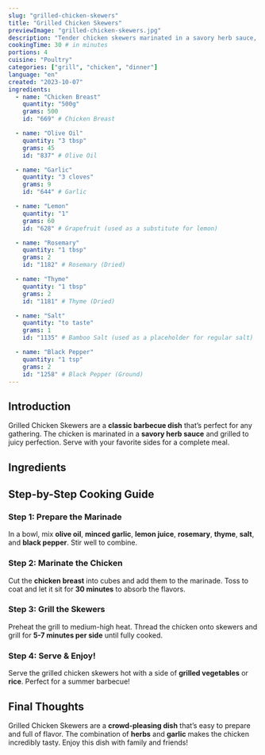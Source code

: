 ```yaml
---
slug: "grilled-chicken-skewers"
title: "Grilled Chicken Skewers"
previewImage: "grilled-chicken-skewers.jpg"
description: "Tender chicken skewers marinated in a savory herb sauce, grilled to perfection."
cookingTime: 30 # in minutes
portions: 4
cuisine: "Poultry"
categories: ["grill", "chicken", "dinner"]
language: "en"
created: "2023-10-07"
ingredients:
  - name: "Chicken Breast"
    quantity: "500g"
    grams: 500
    id: "669" # Chicken Breast

  - name: "Olive Oil"
    quantity: "3 tbsp"
    grams: 45
    id: "837" # Olive Oil

  - name: "Garlic"
    quantity: "3 cloves"
    grams: 9
    id: "644" # Garlic

  - name: "Lemon"
    quantity: "1"
    grams: 60
    id: "628" # Grapefruit (used as a substitute for lemon)

  - name: "Rosemary"
    quantity: "1 tbsp"
    grams: 2
    id: "1182" # Rosemary (Dried)

  - name: "Thyme"
    quantity: "1 tbsp"
    grams: 2
    id: "1181" # Thyme (Dried)

  - name: "Salt"
    quantity: "to taste"
    grams: 1
    id: "1135" # Bamboo Salt (used as a placeholder for regular salt)

  - name: "Black Pepper"
    quantity: "1 tsp"
    grams: 2
    id: "1258" # Black Pepper (Ground)
---
```



## Introduction

Grilled Chicken Skewers are a **classic barbecue dish** that’s perfect for any gathering. The chicken is marinated in a **savory herb sauce** and grilled to juicy perfection. Serve with your favorite sides for a complete meal.

## Ingredients

<IngredientsList
  ingredients={frontmatter.ingredients}
  portions={frontmatter.portions}
/>

## Step-by-Step Cooking Guide

### Step 1: Prepare the Marinade

In a bowl, mix **olive oil**, **minced garlic**, **lemon juice**, **rosemary**, **thyme**, **salt**, and **black pepper**. Stir well to combine.

<CookingStep
  action="mixing-bowl-liquids-marinade"
  alt="Mixing marinade in a bowl"
/>

### Step 2: Marinate the Chicken

Cut the **chicken breast** into cubes and add them to the marinade. Toss to coat and let it sit for **30 minutes** to absorb the flavors.

<CookingStep
  action="waiting-marinating-meat-chicken-medalions"
  alt="Marinating chicken"
/>

### Step 3: Grill the Skewers

Preheat the grill to medium-high heat. Thread the chicken onto skewers and grill for **5-7 minutes per side** until fully cooked.

<CookingStep action="grilling-skewers-chicken" alt="Grilling chicken skewers" />

### Step 4: Serve & Enjoy!

Serve the grilled chicken skewers hot with a side of **grilled vegetables** or **rice**. Perfect for a summer barbecue!

## Final Thoughts

Grilled Chicken Skewers are a **crowd-pleasing dish** that’s easy to prepare and full of flavor. The combination of **herbs** and **garlic** makes the chicken incredibly tasty. Enjoy this dish with family and friends!

<NutritionFacts ingredients={frontmatter.ingredients} />
